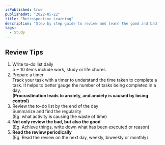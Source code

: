 ```yaml
---
isPublished: true
publishedAt: "2022-05-22"
title: "Retrospective Learning"
description: "Step by step guide to review and learn the good and bad from the progress on daily basis."
tags:
  - Study
---
```


## Review Tips

1. Write to-do list daily
   <br />5 ~ 10 items include work, study or life chores
2. Prepare a timer
   <br />
   Track your task with a timer to understand the time taken to complete a task.
   It helps to better gauge the number of tasks being completed in a day.
   <br />
   **(Procrastination leads to anxiety, and anxiety is caused by losing control)**
3. Review the to-do list by the end of the day
   <br />
   Summarize and find the regularity
   <br />
   (Eg: what activity is causing the waste of time)
4. **Not only review the bad, but also the good**
   <br />
   (Eg: Achieve things, write down what has been executed or reason)
5. **Read the review periodically**
   <br />
   (Eg: Read the review on the next day, weekly, biweekly or monthly)
